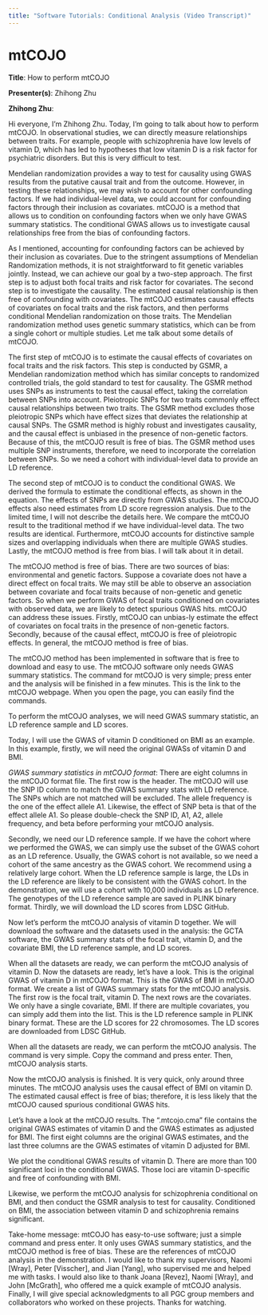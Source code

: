 ```yaml
---
title: "Software Tutorials: Conditional Analysis (Video Transcript)"
---
```


# mtCOJO {#sec-video1}

**Title**: How to perform mtCOJO

**Presenter(s)**: Zhihong Zhu

**Zhihong Zhu**:

Hi everyone, I'm Zhihong Zhu. Today, I'm going to talk about how to perform mtCOJO. In observational studies, we can directly measure relationships between traits. For example, people with schizophrenia have low levels of vitamin D, which has led to hypotheses that low vitamin D is a risk factor for psychiatric disorders. But this is very difficult to test.

Mendelian randomization provides a way to test for causality using GWAS results from the putative causal trait and from the outcome. However, in testing these relationships, we may wish to account for other confounding factors. If we had individual-level data, we could account for confounding factors through their inclusion as covariates. mtCOJO is a method that allows us to condition on confounding factors when we only have GWAS summary statistics. The conditional GWAS allows us to investigate causal relationships free from the bias of confounding factors.

As I mentioned, accounting for confounding factors can be achieved by their inclusion as covariates. Due to the stringent assumptions of Mendelian Randomization methods, it is not straightforward to fit genetic variables jointly. Instead, we can achieve our goal by a two-step approach. The first step is to adjust both focal traits and risk factor for covariates. The second step is to investigate the causality. The estimated causal relationship is then free of confounding with covariates. The mtCOJO estimates causal effects of covariates on focal traits and the risk factors, and then performs conditional Mendelian randomization on those traits. The Mendelian randomization method uses genetic summary statistics, which can be from a single cohort or multiple studies. Let me talk about some details of mtCOJO.

The first step of mtCOJO is to estimate the causal effects of covariates on focal traits and the risk factors. This step is conducted by GSMR, a Mendelian randomization method which has similar concepts to randomized controlled trials, the gold standard to test for causality. The GSMR method uses SNPs as instruments to test the causal effect, taking the correlation between SNPs into account. Pleiotropic SNPs for two traits commonly effect causal relationships between two traits. The GSMR method excludes those pleiotropic SNPs which have effect sizes that deviates the relationship at causal SNPs. The GSMR method is highly robust and investigates causality, and the causal effect is unbiased in the presence of non-genetic factors. Because of this, the mtCOJO result is free of bias. The GSMR method uses multiple SNP instruments, therefore, we need to incorporate the correlation between SNPs. So we need a cohort with individual-level data to provide an LD reference.

The second step of mtCOJO is to conduct the conditional GWAS. We derived the formula to estimate the conditional effects, as shown in the equation. The effects of SNPs are directly from GWAS studies. The mtCOJO effects also need estimates from LD score regression analysis. Due to the limited time, I will not describe the details here. We compare the mtCOJO result to the traditional method if we have individual-level data. The two results are identical. Furthermore, mtCOJO accounts for distinctive sample sizes and overlapping individuals when there are multiple GWAS studies. Lastly, the mtCOJO method is free from bias. I will talk about it in detail.

The mtCOJO method is free of bias. There are two sources of bias: environmental and genetic factors. Suppose a covariate does not have a direct effect on focal traits. We may still be able to observe an association between covariate and focal traits because of non-genetic and genetic factors. So when we perform GWAS of focal traits conditioned on covariates with observed data, we are likely to detect spurious GWAS hits. mtCOJO can address these issues. Firstly, mtCOJO can unbias-ly estimate the effect of covariates on focal traits in the presence of non-genetic factors. Secondly, because of the causal effect, mtCOJO is free of pleiotropic effects. In general, the mtCOJO method is free of bias.

The mtCOJO method has been implemented in software that is free to download and easy to use. The mtCOJO software only needs GWAS summary statistics. The command for mtCOJO is very simple; press enter and the analysis will be finished in a few minutes. This is the link to the mtCOJO webpage. When you open the page, you can easily find the commands.

To perform the mtCOJO analyses, we will need GWAS summary statistic, an LD reference sample and LD scores.

Today, I will use the GWAS of vitamin D conditioned on BMI as an example. In this example, firstly, we will need the original GWASs of vitamin D and BMI.

*GWAS summary statistics in mtCOJO format*: There are eight columns in the mtCOJO format file. The first row is the header. The mtCOJO will use the SNP ID column to match the GWAS summary stats with LD reference. The SNPs which are not matched will be excluded. The allele frequency is the one of the effect allele A1. Likewise, the effect of SNP beta is that of the effect allele A1. So please double-check the SNP ID, A1, A2, allele frequency, and beta before performing your mtCOJO analysis.

Secondly, we need our LD reference sample. If we have the cohort where we performed the GWAS, we can simply use the subset of the GWAS cohort as an LD reference. Usually, the GWAS cohort is not available, so we need a cohort of the same ancestry as the GWAS cohort. We recommend using a relatively large cohort. When the LD reference sample is large, the LDs in the LD reference are likely to be consistent with the GWAS cohort. In the demonstration, we will use a cohort with 10,000 individuals as LD reference. The genotypes of the LD reference sample are saved in PLINK binary format. Thirdly, we will download the LD scores from LDSC GitHub.

Now let's perform the mtCOJO analysis of vitamin D together. We will download the software and the datasets used in the analysis: the GCTA software, the GWAS summary stats of the focal trait, vitamin D, and the covariate BMI, the LD reference sample, and LD scores.

When all the datasets are ready, we can perform the mtCOJO analysis of vitamin D. Now the datasets are ready, let's have a look. This is the original GWAS of vitamin D in mtCOJO format. This is the GWAS of BMI in mtCOJO format. We create a list of GWAS summary stats for the mtCOJO analysis. The first row is the focal trait, vitamin D. The next rows are the covariates. We only have a single covariate, BMI. If there are multiple covariates, you can simply add them into the list. This is the LD reference sample in PLINK binary format. These are the LD scores for 22 chromosomes. The LD scores are downloaded from LDSC GitHub.

When all the datasets are ready, we can perform the mtCOJO analysis. The command is very simple. Copy the command and press enter. Then, mtCOJO analysis starts.

Now the mtCOJO analysis is finished. It is very quick, only around three minutes. The mtCOJO analysis uses the causal effect of BMI on vitamin D. The estimated causal effect is free of bias; therefore, it is less likely that the mtCOJO caused spurious conditional GWAS hits.

Let's have a look at the mtCOJO results. The ".mtcojo.cma" file contains the original GWAS estimates of vitamin D and the GWAS estimates as adjusted for BMI. The first eight columns are the original GWAS estimates, and the last three columns are the GWAS estimates of vitamin D adjusted for BMI.

We plot the conditional GWAS results of vitamin D. There are more than 100 significant loci in the conditional GWAS. Those loci are vitamin D-specific and free of confounding with BMI.

Likewise, we perform the mtCOJO analysis for schizophrenia conditional on BMI, and then conduct the GSMR analysis to test for causality. Conditioned on BMI, the association between vitamin D and schizophrenia remains significant.

Take-home message: mtCOJO has easy-to-use software; just a simple command and press enter. It only uses GWAS summary statistics, and the mtCOJO method is free of bias. These are the references of mtCOJO analysis in the demonstration. I would like to thank my supervisors, Naomi \[Wray\], Peter \[Visscher\], and Jian \[Yang\], who supervised me and helped me with tasks. I would also like to thank Joana \[Revez\], Naomi \[Wray\], and John \[McGrath\], who offered me a quick example of mtCOJO analysis. Finally, I will give special acknowledgments to all PGC group members and collaborators who worked on these projects. Thanks for watching.
